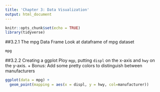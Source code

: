 ```yaml
---
title: 'Chapter 3: Data Visualization'
output: html_document
---
```


```r
knitr::opts_chunk$set(echo = TRUE)
library(tidyverse)
```

##3.2.1 The mpg Data Frame
Look at dataframe of mpg dataset
```r
mpg
```


##3.2.2 Creating a ggplot
Ploy `mgp`, putting `displ` on the x-axis and `hwy` on the y-axis.
  + Bonus: Add some pretty colors to distinguish between manufacturers

```r
ggplot(data = mpg) +
  geom_point(mapping = aes(x = displ, y = hwy, col=manufacturer))
```

